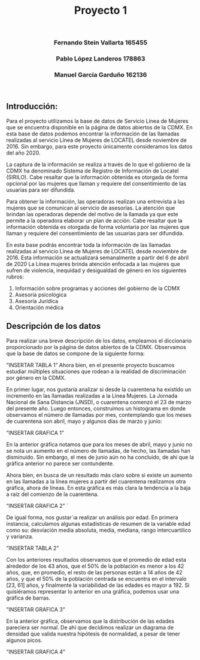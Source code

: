 <center> <h1>Proyecto 1</h1> </center>
<br>
<center> <h3>Fernando Stein Vallarta 165455</h3> </center>
<center> <h3>Pablo López Landeros 178863</h3> </center>
<center> <h3>Manuel García Garduño 162136</h3> </center>
<br>

## Introducción:    
Para el proyecto utilizamos la base de datos de Servicio Línea de Mujeres que se
encuentra disponible en la página de datos abiertos de la CDMX. En esta base
de datos podemos encontrar la información de las llamadas realizadas al servicio
Línea de Mujeres de LOCATEL desde noviembre de 2016. Sin embargo, para
este proyecto únicamente consideramos los datos del año 2020.   

La captura de la información se realiza a través de lo que el gobierno de la
CDMX ha denominado Sistema de Registro de Información de Locatel (SIRILO). Cabe resaltar que la información obtenida es otorgada de forma opcional
por las mujeres que llaman y requiere del consentimiento de las usuarias para
ser difundida.   

Para obtener la información, las operadoras realizan una entrevista a las
mujeres que se comunican al servicio de asesorías. La atención que brindan las
operadoras depende del motivo de la llamada ya que este permite a la operadora
elaborar un plan de acción. Cabe resaltar que la información obtenida es otorgada de forma voluntaria por las mujeres que llaman y requiere del consentimiento
de las usuarias para ser difundida.     

En esta base podrás encontrar toda la información de las llamadas realizadas
al servicio Línea de Mujeres de LOCATEL desde noviembre de 2016. Esta
información se actualizará semanalmente a partir del 6 de abril de 2020
La Línea mujeres brinda atención enfocada a las mujeres que sufren de violencia, inequidad y desigualdad de género en los siguientes rubros:   

1. Información sobre programas y acciones del gobierno de la CDMX
2. Asesoría psicológica
3. Asesoría Jurídica
4. Orientación médica   

## Descripción de los datos

Para realizar una breve descripción de los datos, empleamos el diccionario proporcionado por la página de datos abiertos de la CDMX. Observamos que la base de datos se compone de la siguiente forma:    

”INSERTAR TABLA 1”
Ahora bien, en el presente proyecto buscamos estudiar múltiples situaciones
que rodean a la realidad de discriminación por género en la CDMX.   

En primer lugar, nos gustaría analizar si desde la cuarentena ha existido
un incremento en las llamadas realizadas a la Línea Mujeres. La Jornada Nacional de Sana Distancia (JNSD), o cuarentena comenzó el 23 de marzo del presente año. Luego entonces, construimos un histograma en donde observamos
el número de llamadas por mes, contemplando que los meses de cuarentena son
abril, mayo y algunos días de marzo y junio:   

”INSERTAR GRAFICA 1”

En la anterior gráfica notamos que para los meses de abril, mayo y junio
no se nota un aumento en el número de llamadas, de hecho, las llamadas han
disminuido. Sin embargo, el mes de junio aún no ha concluido, de ahí que la
gráfica anterior no parece ser contundente.   

Ahora bien, en busca de un resultado más claro sobre si existe un aumento
en las llamadas a la línea mujeres a partir del cuarentena realizamos otra gráfica,
ahora de líneas. En esta gráfica es más clara la tendencia a la baja a raíz del
comienzo de la cuarentena.   

”INSERTAR GRAFICA 2” ´

De igual forma, nos gustar´ıa realizar un análisis por edad. En primera
instancia, calculamos algunas estadísticas de resumen de la variable edad como
su: desviación media absoluta, media, mediana, rango intercuartilico y varianza.   

”INSERTAR TABLA 2”

Con los anteriores resultados observamos que el promedio de edad esta
alrededor de los 43 años, que el 50% de la población es menor a los 42 años, que,
en promedio, el resto de las personas están a 14 años de 42 años, y que el 50%
de la población centrada se encuentra en el intervalo [23, 61] años, y finalmente
la variabilidad de las edades es mayor a 192.
Si quisiéramos representar lo anterior en una gráfica, podemos usar una
gráfica de barras.   

”INSERTAR GRAFICA 3” 

En la anterior gráfica, observamos que la distribución de las edades pareciera
ser normal. De ahí que decidimos realizar un diagrama de densidad que valida
nuestra hipótesis de normalidad, a pesar de tener algunos picos.   

”INSERTAR GRAFICA 4” 

